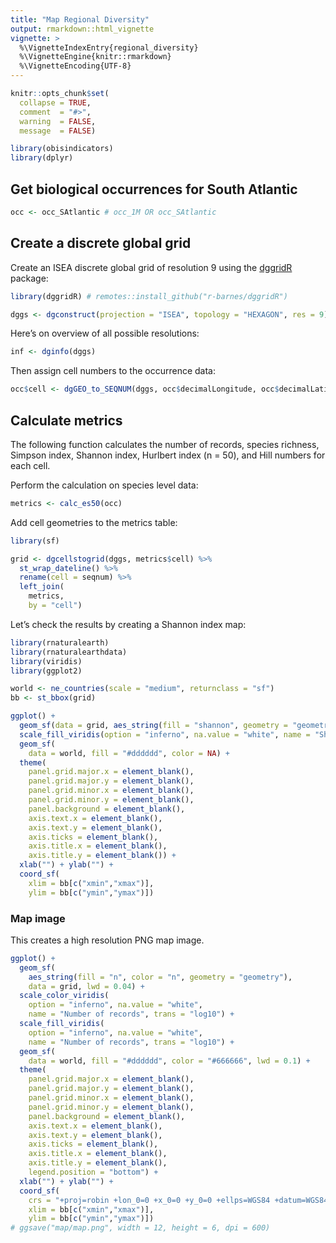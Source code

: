 ```yaml
---
title: "Map Regional Diversity"
output: rmarkdown::html_vignette
vignette: >
  %\VignetteIndexEntry{regional_diversity}
  %\VignetteEngine{knitr::rmarkdown}
  %\VignetteEncoding{UTF-8}
---
```


```r
knitr::opts_chunk$set(
  collapse = TRUE,
  comment  = "#>",
  warning  = FALSE, 
  message  = FALSE)
```

```r
library(obisindicators)
library(dplyr)
```

## Get biological occurrences for South Atlantic

```r
occ <- occ_SAtlantic # occ_1M OR occ_SAtlantic
```

## Create a discrete global grid

Create an ISEA discrete global grid of resolution 9 using the [dggridR](https://github.com/r-barnes/dggridR) package:

```r
library(dggridR) # remotes::install_github("r-barnes/dggridR")

dggs <- dgconstruct(projection = "ISEA", topology = "HEXAGON", res = 9)
```

Here's on overview of all possible resolutions:

```r
inf <- dginfo(dggs)
```

Then assign cell numbers to the occurrence data:

```r
occ$cell <- dgGEO_to_SEQNUM(dggs, occ$decimalLongitude, occ$decimalLatitude)[["seqnum"]]
```

## Calculate metrics

The following function calculates the number of records, species richness, Simpson index, Shannon index, Hurlbert index (n = 50), and Hill numbers for each cell.

Perform the calculation on species level data:

```r
metrics <- calc_es50(occ)
```

Add cell geometries to the metrics table:

```r
library(sf)

grid <- dgcellstogrid(dggs, metrics$cell) %>% 
  st_wrap_dateline() %>% 
  rename(cell = seqnum) %>% 
  left_join(
    metrics,
    by = "cell")
```

Let's check the results by creating a Shannon index map:

```r
library(rnaturalearth)
library(rnaturalearthdata)
library(viridis)
library(ggplot2)

world <- ne_countries(scale = "medium", returnclass = "sf")
bb <- st_bbox(grid)

ggplot() +
  geom_sf(data = grid, aes_string(fill = "shannon", geometry = "geometry"), lwd = 0) +
  scale_fill_viridis(option = "inferno", na.value = "white", name = "Shannon index") +
  geom_sf(
    data = world, fill = "#dddddd", color = NA) +
  theme(
    panel.grid.major.x = element_blank(), 
    panel.grid.major.y = element_blank(), 
    panel.grid.minor.x = element_blank(), 
    panel.grid.minor.y = element_blank(), 
    panel.background = element_blank(), 
    axis.text.x = element_blank(), 
    axis.text.y = element_blank(), 
    axis.ticks = element_blank(), 
    axis.title.x = element_blank(), 
    axis.title.y = element_blank()) + 
  xlab("") + ylab("") +
  coord_sf(
    xlim = bb[c("xmin","xmax")],
    ylim = bb[c("ymin","ymax")])
```

### Map image

This creates a high resolution PNG map image.

```r
ggplot() +
  geom_sf(
    aes_string(fill = "n", color = "n", geometry = "geometry"),
    data = grid, lwd = 0.04) +
  scale_color_viridis(
    option = "inferno", na.value = "white", 
    name = "Number of records", trans = "log10") +
  scale_fill_viridis(
    option = "inferno", na.value = "white", 
    name = "Number of records", trans = "log10") +
  geom_sf(
    data = world, fill = "#dddddd", color = "#666666", lwd = 0.1) +
  theme(
    panel.grid.major.x = element_blank(),
    panel.grid.major.y = element_blank(),
    panel.grid.minor.x = element_blank(),
    panel.grid.minor.y = element_blank(), 
    panel.background = element_blank(),
    axis.text.x = element_blank(),
    axis.text.y = element_blank(),
    axis.ticks = element_blank(),
    axis.title.x = element_blank(),
    axis.title.y = element_blank(),
    legend.position = "bottom") +
  xlab("") + ylab("") +
  coord_sf(
    crs = "+proj=robin +lon_0=0 +x_0=0 +y_0=0 +ellps=WGS84 +datum=WGS84 +units=m +no_defs",
    xlim = bb[c("xmin","xmax")],
    ylim = bb[c("ymin","ymax")])
# ggsave("map/map.png", width = 12, height = 6, dpi = 600)
```

